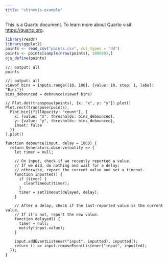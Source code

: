 ```yaml
---
title: "shinyojs-example"
---
```


This is a Quarto document. To learn more about Quarto visit <https://quarto.org>.

```r
library(readr)
library(ggplot2)
points <- read_csv("points.csv", col_types = "dd")
points <- points[sample(nrow(points), 100000),]
ojs_define(points)
```

```ojs
//| output: all
points
```

```ojs
//| output: all
viewof bins = Inputs.range([10, 100], {value: 10, step: 1, label: "Bins"})
bins_debounced = debounce(viewof bins)
```

```ojs
// Plot.dot(transpose(points), {x: "x", y: "y"}).plot()
Plot.rect(transpose(points),
  Plot.bin({fillOpacity: "count"}, {
    x: {value: "x", thresholds: bins_debounced},
    y: {value: "y", thresholds: bins_debounced},
    inset: false
  })
).plot()
```

```ojs
function debounce(input, delay = 1000) {
  return Generators.observe(notify => {
    let timer = null;

    // On input, check if we recently reported a value.
    // If we did, do nothing and wait for a delay;
    // otherwise, report the current value and set a timeout.
    function inputted() {
      if (timer) {
        clearTimeout(timer);
      }
      timer = setTimeout(delayed, delay);
    }

    // After a delay, check if the last-reported value is the current value.
    // If it’s not, report the new value.
    function delayed() {
      timer = null;
      notify(input.value);
    }

    input.addEventListener("input", inputted), inputted();
    return () => input.removeEventListener("input", inputted);
  });
}
```
